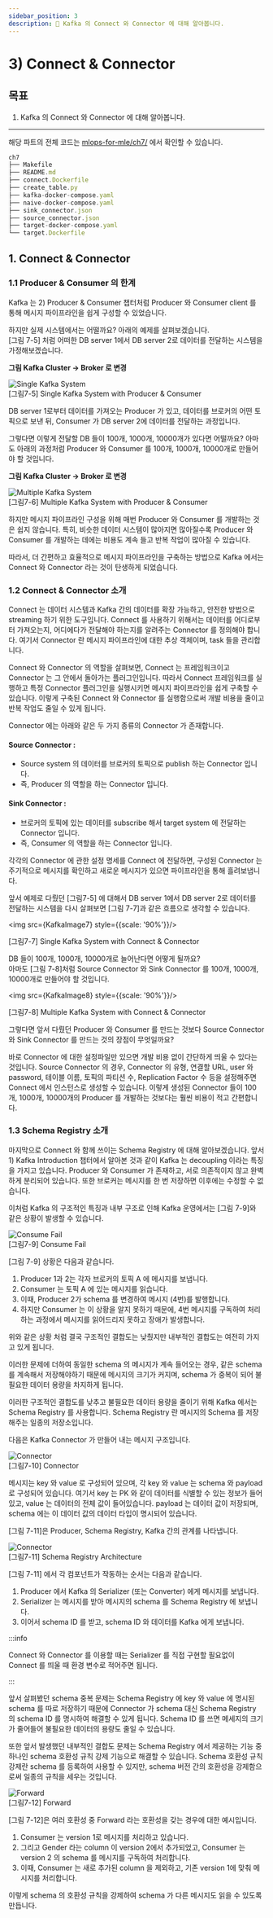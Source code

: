 ```yaml
---
sidebar_position: 3
description: 📌 Kafka 의 Connect 와 Connector 에 대해 알아봅니다.
---
```


# 3) Connect & Connector

## 목표

1. Kafka 의 Connect 와 Connector 에 대해 알아봅니다.

---

<BrowserWindow url="https://github.com/mlops-for-mle/mlops-for-mle/tree/main/ch7">

해당 파트의 전체 코드는 [mlops-for-mle/ch7/](https://github.com/mlops-for-mle/mlops-for-mle/tree/main/ch7) 에서 확인할 수 있습니다.

```js
ch7
├── Makefile
├── README.md
├── connect.Dockerfile
├── create_table.py
├── kafka-docker-compose.yaml
├── naive-docker-compose.yaml
├── sink_connector.json
├── source_connector.json
├── target-docker-compose.yaml
└── target.Dockerfile
```

</BrowserWindow>

## 1. Connect & Connector

### 1.1 Producer & Consumer 의 한계

Kafka 는 <Chapter>2) Producer & Consumer</Chapter> 챕터처럼 Producer 와 Consumer client 를 통해 메시지 파이프라인을 쉽게 구성할 수 있었습니다.

하지만 실제 시스템에서는 어떨까요? 아래의 예제를 살펴보겠습니다.  
[그림 7-5] 처럼 어떠한 DB server 1에서 DB server 2로 데이터를 전달하는 시스템을 가정해보겠습니다.

**그림 Kafka Cluster -> Broker 로 변경**

<div style={{textAlign: 'center'}}>

![Single Kafka System](./img/kafka-5.png)  
[그림7-5] Single Kafka System with Producer & Consumer

</div>

DB server 1로부터 데이터를 가져오는 Producer 가 있고, 데이터를 브로커의 어떤 토픽으로 보낸 뒤, Consumer 가 DB server 2에 데이터를 전달하는 과정입니다.

그렇다면 이렇게 전달할 DB 들이 100개, 1000개, 10000개가 있다면 어떨까요? 아마도 아래의 과정처럼 Producer 와 Consumer 를 100개, 1000개, 10000개로 만들어야 할 것입니다.

**그림 Kafka Cluster -> Broker 로 변경**

<div style={{textAlign: 'center'}}>

![Multiple Kafka System](./img/kafka-6.png)  
[그림7-6] Multiple Kafka System with Producer & Consumer

</div>

하지만 메시지 파이프라인 구성을 위해 매번 Producer 와 Consumer 를 개발하는 것은 쉽지 않습니다.
특히, 비슷한 데이터 시스템이 많아지면 많아질수록 Producer 와 Consumer 를 개발하는 데에는 비용도 계속 들고 반복 작업이 많아질 수 있습니다.

따라서, 더 간편하고 효율적으로 메시지 파이프라인을 구축하는 방법으로 Kafka 에서는 Connect 와 Connector 라는 것이 탄생하게 되었습니다.

### 1.2 Connect & Connector 소개

Connect 는 데이터 시스템과 Kafka 간의 데이터를 확장 가능하고, 안전한 방법으로 streaming 하기 위한 도구입니다.
Connect 를 사용하기 위해서는 데이터를 어디로부터 가져오는지, 어디에다가 전달해야 하는지를 알려주는 Connector 를 정의해야 합니다.
여기서 Connector 란 메시지 파이프라인에 대한 추상 객체이며, task 들을 관리합니다.

Connect 와 Connector 의 역할을 살펴보면, Connect 는 프레임워크이고 Connector 는 그 안에서 돌아가는 플러그인입니다.
따라서 Connect 프레임워크를 실행하고 특정 Connector 플러그인을 실행시키면 메시지 파이프라인을 쉽게 구축할 수 있습니다. 
이렇게 구축된 Connect 와 Connector 를 실행함으로써 개발 비용을 줄이고 반복 작업도 줄일 수 있게 됩니다.

Connector 에는 아래와 같은 두 가지 종류의 Connector 가 존재합니다.

#### Source Connector : 

- Source system 의 데이터를 브로커의 토픽으로 publish 하는 Connector 입니다. 
- 즉, Producer 의 역할을 하는 Connector 입니다.

#### Sink Connector :
- 브로커의 토픽에 있는 데이터를 subscribe 해서 target system 에 전달하는 Connector 입니다. 
- 즉, Consumer 의 역할을 하는 Connector 입니다.

각각의 Connector 에 관한 설정 명세를 Connect 에 전달하면, 구성된 Connector 는 주기적으로 메시지를 확인하고 새로운 메시지가 있으면 파이프라인을 통해 흘려보냅니다.

앞서 예제로 다뤘던 [그림7-5] 에 대해서 DB server 1에서 DB server 2로 데이터를 전달하는 시스템을 다시 살펴보면 [그림 7-7]과 같은 흐름으로 생각할 수 있습니다.

<div style={{textAlign: 'center'}}>

<img src={KafkaImage7} style={{scale: '90%'}}/>

[그림7-7] Single Kafka System with Connect & Connector

</div>

DB 들이 100개, 1000개, 10000개로 늘어난다면 어떻게 될까요?  
아마도 [그림 7-8]처럼 Source Connector 와 Sink Connector 를 100개, 1000개, 10000개로 만들어야 할 것입니다.


<div style={{textAlign: 'center'}}>

<img src={KafkaImage8} style={{scale: '90%'}}/>
 
[그림7-8] Multiple Kafka System with Connect & Connector

</div>

그렇다면 앞서 다뤘던 Producer 와 Consumer 를 만드는 것보다 Source Connector 와 Sink Connector 를 만드는 것의 장점이 무엇일까요? 

바로 Connector 에 대한 설정파일만 있으면 개발 비용 없이 간단하게 띄울 수 있다는 것입니다.
Source Connector 의 경우, Connector 의 유형, 연결할 URL, user 와 password, 테이블 이름, 토픽의 파티션 수, Replication Factor 수 등을 설정해주면 Connect 에서 인스턴스로 생성할 수 있습니다.
이렇게 생성된 Connector 들이 100개, 1000개, 10000개의 Producer 를 개발하는 것보다는 훨씬 비용이 적고 간편합니다.

### 1.3 Schema Registry 소개

마지막으로 Connect 와 함께 쓰이는 Schema Registry 에 대해 알아보겠습니다.
앞서 <Chapter> 1) Kafka Introduction </Chapter> 챕터에서 알아본 것과 같이 Kafka 는 decoupling 이라는 특징을 가지고 있습니다.
Producer 와 Consumer 가 존재하고, 서로 의존적이지 않고 완벽하게 분리되어 있습니다.
또한 브로커는 메시지를 한 번 저장하면 이후에는 수정할 수 없습니다.

이처럼 Kafka 의 구조적인 특징과 내부 구조로 인해 Kafka 운영에서는 [그림 7-9]와 같은 상황이 발생할 수 있습니다.

<div style={{textAlign: 'center'}}>

![Consume Fail](./img/kafka-9.png)  
[그림7-9] Consume Fail

</div>

[그림 7-9] 상황은 다음과 같습니다.
1. Producer 1과 2는 각자 브로커의 토픽 A 에 메시지를 보냅니다.
2. Consumer 는 토픽 A 에 있는 메시지를 읽습니다.
3. 이때, Producer 2가 schema 를 변경하여 메시지 (4번)를 발행합니다.
4. 하지만 Consumer 는 이 상황을 알지 못하기 때문에, 4번 메시지를 구독하여 처리하는 과정에서 메시지를 읽어드리지 못하고 장애가 발생합니다.

위와 같은 상황 처럼 결국 구조적인 결합도는 낮췄지만 내부적인 결합도는 여전히 가지고 있게 됩니다.

이러한 문제에 더하여 동일한 schema 의 메시지가 계속 들어오는 경우, 같은 schema 를 계속해서 저장해야하기 때문에 메시지의 크기가 커지며, schema 가 중복이 되어 불필요한 데이터 용량을 차지하게 됩니다.

이러한 구조적인 결합도를 낮추고 불필요한 데이터 용량을 줄이기 위해 Kafka 에서는 Schema Registry 를 사용합니다.
Schema Registry 란 메시지의 Schema 를 저장해주는 일종의 저장소입니다.

다음은 Kafka Connector 가 만들어 내는 메시지 구조입니다.

<div style={{textAlign: 'center'}}>

![Connector](./img/kafka-10.png)  
[그림7-10] Connector

</div>

메시지는 key 와 value 로 구성되어 있으며, 각 key 와 value 는 schema 와 payload 로 구성되어 있습니다.
여기서 key 는 PK 와 같이 데이터를 식별할 수 있는 정보가 들어있고, value 는 데이터의 전체 값이 들어있습니다.
payload 는 데이터 값이 저장되며, schema 에는 이 데이터 값의 데이터 타입이 명시되어 있습니다.

[그림 7-11]은 Producer, Schema Registry, Kafka 간의 관계를 나타냅니다. 

<div style={{textAlign: 'center'}}>

![Connector](./img/kafka-11.png)  
[그림7-11] Schema Registry Architecture

</div>

[그림 7-11] 에서 각 컴포넌트가 작동하는 순서는 다음과 같습니다.
1. Producer 에서 Kafka 의 Serializer (또는 Converter) 에게 메시지를 보냅니다.
2. Serializer 는 메시지를 받아 메시지의 schema 를 Schema Registry 에 보냅니다.
3. 이어서 schema ID 를 받고, schema ID 와 데이터를 Kafka 에게 보냅니다.

:::info

Connect 와 Connector 를 이용할 때는 Serializer 를 직접 구현할 필요없이 Connect 를 띄울 때 환경 변수로 적어주면 됩니다.

:::

 
앞서 살펴봤던 schema 중복 문제는 Schema Registry 에 key 와 value 에 명시된 schema 를 따로 저장하기 때문에 Connector 가 schema 대신 Schema Registry 의 schema ID 를 명시하여 해결할 수 있게 됩니다.
Schema ID 를 쓰면 메세지의 크기가 줄어들어 불필요한 데이터의 용량도 줄일 수 있습니다.

또한 앞서 발생했던 내부적인 결합도 문제는 Schema Registry 에서 제공하는 기능 중 하나인 schema 호환성 규칙 강제 기능으로 해결할 수 있습니다.
Schema 호환성 규칙 강제란 schema 를 등록하여 사용할 수 있지만, schema 버전 간의 호환성을 강제함으로써 일종의 규칙을 세우는 것입니다.

<div style={{textAlign: 'center'}}>

![Forward](./img/kafka-12.png)  
[그림7-12] Forward

</div>

[그림 7-12]은 여러 호환성 중 Forward 라는 호환성을 갖는 경우에 대한 예시입니다.

1. Consumer 는 version 1로 메시지를 처리하고 있습니다.
2. 그리고 Gender 라는 column 이 version 2에서 추가되었고, Consumer 는 version 2 의 schema 를 메시지를 구독하여 처리합니다.
3. 이때, Consumer 는 새로 추가된 column 을 제외하고, 기존 version 1에 맞춰 메시지를 처리합니다.

이렇게 schema 의 호환성 규칙을 강제하여 schema 가 다른 메시지도 읽을 수 있도록 만듭니다.  

